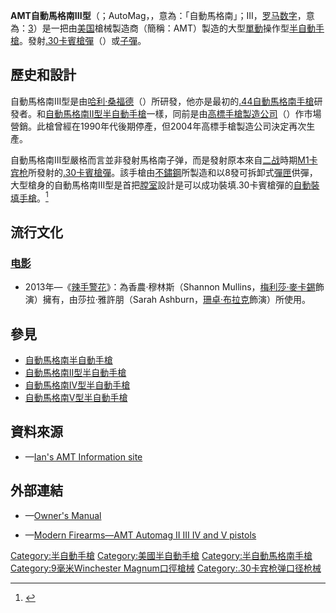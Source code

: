 {{noteTA
|G1=軍事
|G2=長度單位
|G3=Firearms
}}
{{Infobox Weapon
|name= 自動馬格南III型半自動手槍<br />{{Lang|en|AMT AutoMag III}}
|image= File:MY AUTOMAG III.JPG
|image_size= 300px
|caption= Irwindale武器公司生產的自動馬格南III型半自動手槍與一發[[.30卡賓槍彈|.30卡賓槍彈]]
|origin= {{flagcountry|United States}}
|type= [[半自動手槍|半自動手槍]]
<!-- Type selection -->
|is_ranged= yes
|is_bladed= 
|is_explosive= 
|is_artillery= 
|is_vehicle= 
|is_missile= 
|is_UK= 
<!-- Service history -->
|service= 
|used_by= 
|wars= 
<!-- Production history -->
|designer= [[哈利·桑福德|哈利·桑福德]]（{{Lang|en|Harry Sanford}}）
|design_date= 
|manufacturer= <div class="NavFrame collapsed" style="color: black; background-color: #FFFFFF; margin: 0 auto; padding: 0 10px; text-align: left;"><div class="NavHead" style="background-color: #FFFFFF; margin: 0 auto; padding: 0 10px; font-weight:normal;"></div><div class="NavContent" style="background-color: #FFFFFF; margin: 0 auto; padding: 0 10px;">
* {{Link-en|阿卡迪亞機器及工具公司|Arcadia Machine & Tool}}
* [[高標手槍製造公司|高標手槍製造公司]]
</div>
</div>
|unit_cost= [[美元|﹩]]500
|production_date= 1992年—1990年代後期，2004年—
|number= 
|variants= 
<!-- General specifications -->
|spec_label= 
|weight= <div class="NavFrame collapsed" style="color: black; background-color: #FFFFFF; margin: 0 auto; padding: 0 10px; text-align: left;"><div class="NavHead" style="background-color: #FFFFFF; margin: 0 auto; padding: 0 10px; font-weight:normal;"></div><div class="NavContent" style="background-color: #FFFFFF; margin: 0 auto; padding: 0 10px;">
* 空槍：1[[千克|千克]]（35.27[[盎司|盎司]]，2.2[[磅|磅]]）
* 上彈：1.275公斤（44.97盎司，2.81磅）
</div>
</div>
|length= 267[[毫米|毫米]]（10.51[[英寸|英寸]]）
|part_length= 165.1毫米（6.5英吋）
|width= 
|height= 
|diameter= 
|crew= 
<!-- Ranged weapon specifications --> 
|cartridge= -{}-
* [[.30卡賓槍彈|.30卡賓槍彈]]
* {{Link-en|9毫米溫徹斯特馬格南|9mm Winchester Magnum}}
|caliber= <div class="NavFrame collapsed" style="color: black; background-color: #FFFFFF; margin: 0 auto; padding: 0 10px; text-align: left;"><div class="NavHead" style="background-color: #FFFFFF; margin: 0 auto; padding: 0 10px; font-weight:normal;"></div><div class="NavContent" style="background-color: #FFFFFF; margin: 0 auto; padding: 0 10px;">
* .30卡賓槍彈：7.62毫米（.30英吋）
* 9毫米溫徹斯特馬格南：9毫米（.357英吋）
</div>
</div>
|barrels= 1根，[[膛線|線膛]]
|action= <div class="NavFrame collapsed" style="color: black; background-color: #FFFFFF; margin: 0 auto; padding: 0 10px; text-align: left;"><div class="NavHead" style="background-color: #FFFFFF; margin: 0 auto; padding: 0 10px; font-weight:normal;"></div><div class="NavContent" style="background-color: #FFFFFF; margin: 0 auto; padding: 0 10px;">
* [[後座作用|槍管短行程後座作用]]
* [[扳机|單動操作扳機]]
</div>
</div>
|mode= {{Link-en|半自動槍械|Semi-automatic firearm|半自動}}
|rate= 
|velocity= .30卡賓槍彈：530[[米每秒|米／秒]]（1,738.88[[英尺每秒|英尺／秒]]）
|range= 大約50[[米_(单位)|公尺]]（164.04[[英尺|英尺]]，54.68[[码|码]]）
|max_range= 
|feed= 8發可拆卸式[[彈匣|彈匣]]
|sights= [[機械瞄具|機械瞄具]]：金屬缺口式後[[照門|照門]]及刀片式前[[照準器|準星]]（可調整）
<!-- 火炮規格 -->
|breech= 
|recoil= 
|carriage= 
|elevation= 
|traverse= 
<!-- 刃器規格 -->
|blade_type= 
|hilt_type= 
|sheath_type= 
|head_type= 
|haft_type= 
<!-- 爆炸物內填炸藥規格 --> 
|filling= 
|filling_weight= 
|detonation= 
|yield= 
<!-- 車輛/飛彈 規格 -->
|armour= 
|primary_armament= 
|secondary_armament= 
|engine= 
|engine_power= 
|transmission= 
|payload_capacity= 
|fuel_capacity= 
|pw_ratio= 
|suspension= 
|clearance= 
|vehicle_range= 
|speed= 
|guidance= 
|steering= 
<!-- missiles only -->
|wingspan= 
|propellant= 
|ceiling= 
|altitude= 
|depth= 
|boost= 
|accuracy= 
|launch_platform= 
|transport= 
}}

'''AMT自動馬格南III型'''（{{Lang-en|AMT AutoMag III}}；AutoMag，{{Lang-en|Automatic Magnum}}，意為：「自動馬格南」；III，[[罗马数字|罗马数字]]，意為：[[3|3]]）是一把由[[美国|美国]]槍械製造商{{Link-en|阿卡迪亞機器及工具公司|Arcadia Machine & Tool}}（簡稱：AMT）製造的大型[[扳機|單動]]操作型[[半自動手槍|半自動手槍]]。發射[[.30卡賓槍彈|.30卡賓槍彈]]（{{Lang-en|.30 Carbine}}）或{{Link-en|9毫米溫徹斯特馬格南|9mm Winchester Magnum}}[[子彈|子彈]]。

== 歷史和設計 ==
自動馬格南III型是由[[哈利·桑福德|哈利·桑福德]]（{{Lang-en|Harry Sanford}}）所研發，他亦是最初的[[自動麥林手槍|.44自動馬格南手槍]]研發者。和[[自動馬格南II型半自動手槍|自動馬格南II型半自動手槍]]一樣，同前是由[[高標手槍製造公司|高標手槍製造公司]]（{{Lang-en|High Standard}}）作市場營銷。此槍曾經在1990年代後期停產，但2004年高標手槍製造公司決定再次生產。

自動馬格南III型嚴格而言並非發射馬格南子弹，而是發射原本來自[[第二次世界大战|二战]]時期[[M1卡宾枪|M1卡宾枪]]所發射的[[.30卡賓槍彈|.30卡賓槍彈]]。該手槍由[[不鏽鋼|不鏽鋼]]所製造和以8發可拆卸式[[彈匣|彈匣]]供彈，大型槍身的自動馬格南III型是首把[[膛室|膛室]]設計是可以成功裝填.30卡賓槍彈的[[半自動手槍|自動裝填手槍]]。<ref>{{cite web |url=http://www.kitsune.addr.com/Firearms/Auto-Pistols/AMT_Automag_III.htm |title=存档副本 |accessdate=2009年10月10日 |deadurl=yes |archiveurl=https://web.archive.org/web/20090819143802/http://www.kitsune.addr.com/Firearms/Auto-Pistols/AMT_Automag_III.htm |archivedate=2009年8月19日 |df= }}</ref>

== 流行文化 ==
=== [[电影|电影]] ===
* 2013年—《[[辣手警花|辣手警花]]》：為香農·穆林斯（Shannon Mullins，[[梅利莎·麥卡錫|梅利莎·麥卡錫]]飾演）擁有，由莎拉·雅許朋（Sarah Ashburn，[[珊卓·布拉克|珊卓·布拉克]]飾演）所使用。

== 參見 ==
* [[自動麥林手槍|自動馬格南半自動手槍]]
* [[自動馬格南II型半自動手槍|自動馬格南II型半自動手槍]]
* [[自動馬格南IV型半自動手槍|自動馬格南IV型半自動手槍]]
* [[自動馬格南V型半自動手槍|自動馬格南V型半自動手槍]]

== 資料來源 ==
<div class="references-small">
<references />
* {{en icon}}—[https://web.archive.org/web/20090615173649/http://www.glossover.co.uk/amt/AutoMagIII/ Ian's AMT Information site]
</div>

== 外部連結 ==
* {{en icon}}—[https://web.archive.org/web/20100921133707/http://glossover.co.uk/amt/pdf/AutoMagIII.pdf Owner's Manual]
* {{en icon}}—[http://world.guns.ru/handguns/hg/usa/amt-automag-ii-v-e.html Modern Firearms—AMT Automag II III IV and V pistols]

[[Category:半自動手槍|Category:半自動手槍]]
[[Category:美國半自動手槍|Category:美國半自動手槍]]
[[Category:半自動馬格南手槍|Category:半自動馬格南手槍]]
[[Category:9毫米Winchester_Magnum口徑槍械|Category:9毫米Winchester Magnum口徑槍械]]
[[Category:.30卡宾枪弹口径枪械|Category:.30卡宾枪弹口径枪械]]